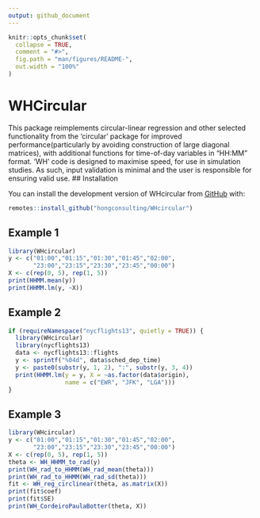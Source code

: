 ```yaml
---
output: github_document
---
```


<!-- README.md is generated from README.Rmd. Please edit that file -->

```r
knitr::opts_chunk$set(
  collapse = TRUE,
  comment = "#>",
  fig.path = "man/figures/README-",
  out.width = "100%"
)
```

# WHCircular

<!-- badges: start -->
<!-- badges: end -->

This package reimplements circular-linear regression and other selected functionality from the 'circular' package for improved performance(particularly by avoiding construction of large diagonal matrices), with additional functions for time-of-day variables in "HH:MM" format. 'WH' code is designed to maximise speed, for use in simulation studies. As such, input validation is minimal and the user is responsible for ensuring valid use.
## Installation

You can install the development version of WHcircular from [GitHub](https://github.com/) with:

``` r
remotes::install_github("hongconsulting/WHcircular")
```

## Example 1

```r
library(WHcircular)
y <- c("01:00","01:15","01:30","01:45","02:00",
       "23:00","23:15","23:30","23:45","00:00")
X <- c(rep(0, 5), rep(1, 5))
print(HHMM.mean(y))
print(HHMM.lm(y, ~X))
```

## Example 2

```r
if (requireNamespace("nycflights13", quietly = TRUE)) {
  library(WHcircular)
  library(nycflights13)
  data <- nycflights13::flights
  y <- sprintf("%04d", data$sched_dep_time)
  y <- paste0(substr(y, 1, 2), ":", substr(y, 3, 4))
  print(HHMM.lm(y = y, X = ~as.factor(data$origin), 
                name = c("EWR", "JFK", "LGA")))
}
```

## Example 3

```r
library(WHcircular)
y <- c("01:00","01:15","01:30","01:45","02:00",
       "23:00","23:15","23:30","23:45","00:00")
X <- c(rep(0, 5), rep(1, 5))
theta <- WH_HHMM_to_rad(y)
print(WH_rad_to_HHMM(WH_rad_mean(theta)))
print(WH_rad_to_HHMM(WH_rad_sd(theta)))
fit <- WH_reg_circlinear(theta, as.matrix(X))
print(fit$coef)
print(fit$SE)
print(WH_CordeiroPaulaBotter(theta, X))
```